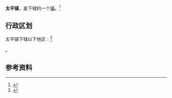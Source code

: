 {{中国乡级行政区
|景观照片文件名 = 
|景观照片描述 = 
|汉语拼音 = 
|其他语言 = 
|其他语言名称 = 
|旧称 = 
|地名出处 = 
|位置图文件名 = 
|位置图描述 = 
|自定义图片= 
|建置时间 = 
|政府驻地 = 
|毗邻 = 
|总面积 = 
|总人口 = 
|总人口年份 = 
|户籍人口 = 
|户籍人口年份 = 
|常住人口 = 
|常住人口年份 = 
|人口密度 = 
|GDP = 
|GDP年份 = 
|邮政编码 = 
|电话区号 = 710
|官方网站 = 
|网站名称 = 
|42/06/83/103/000}}

'''太平镇'''，是{{PRC admin/fullname|42/06/83/103/000|3}}下辖的一个[[行政建制镇|镇]]。<ref>{{PRC admin/ref sgc|{{PRC admin/parent|42/06/83/103/000}}}}</ref>

== 行政区划 ==

太平镇下辖以下地区：<ref>{{PRC admin/ref sgc|42/06/83/103/000}}</ref>

{{PRC admin/children|42/06/83/103/000}}。

== 参考资料 ==

{{reflist}}

{{行政区划小作品}}
{{PRC admin/navcat|42/06/83/103/000}}